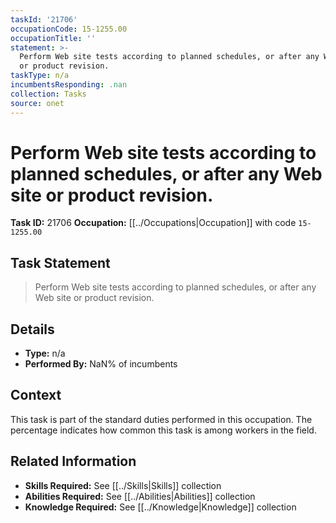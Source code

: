 ```yaml
---
taskId: '21706'
occupationCode: 15-1255.00
occupationTitle: ''
statement: >-
  Perform Web site tests according to planned schedules, or after any Web site
  or product revision.
taskType: n/a
incumbentsResponding: .nan
collection: Tasks
source: onet
---
```

# Perform Web site tests according to planned schedules, or after any Web site or product revision.

**Task ID:** 21706
**Occupation:** [[../Occupations|Occupation]] with code `15-1255.00`

## Task Statement

> Perform Web site tests according to planned schedules, or after any Web site or product revision.

## Details

- **Type:** n/a
- **Performed By:** NaN% of incumbents

## Context

This task is part of the standard duties performed in this occupation. The percentage indicates how common this task is among workers in the field.

## Related Information

- **Skills Required:** See [[../Skills|Skills]] collection
- **Abilities Required:** See [[../Abilities|Abilities]] collection
- **Knowledge Required:** See [[../Knowledge|Knowledge]] collection
